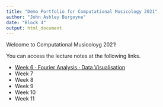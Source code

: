 ```yaml
---
title: "Demo Portfolio for Computational Musicology 2021"
author: "John Ashley Burgoyne"
date: "Block 4"
output: html_document
---
```


Welcome to Computational Musicoloyg 2021!

You can access the lecture notes at the following links.

  - [Week 6 · Fourier Analysis · Data Visualisation](./compmus2021-w06.html)
  - Week 7
  - Week 8
  - Week 9
  - Week 10
  - Week 11